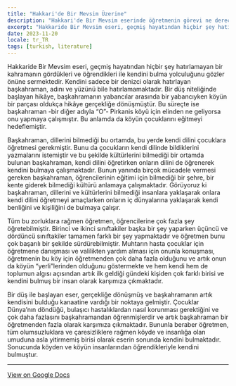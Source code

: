 ```yaml
---
title: "Hakkari'de Bir Mevsim Üzerine"
description: "Hakkari'de Bir Mevsim eserinde öğretmenin görevi ne dereceye kadar işlenmiştir?"
excerpt: "Hakkaride Bir Mevsim eseri, geçmiş hayatından hiçbir şey hatırlamayan bir kahramanın gördükleri ve öğrendikleri ile kendini bulma yolculuğunu gözler önüne sermektedir. Kendini sadece bir denizci olarak hatırlayan başkahraman, adını ve yüzünü bile hatırlamamaktadır. Bir düş niteliğinde başlayan hikâye, başkahramanın yabancılar arasında bir yabancıyken köyün bir parçası oldukça hikâye gerçekliğe dönüşmüştür. Bu süreçte ise başkahraman -bir diğer adıyla \"O\"- Pirkanis köyü için elinden ne geliyorsa onu yapmaya çalışmıştır. Bu anlamda da köyün çocuklarını eğitmeyi hedeflemiştir."
date: 2023-11-20
locale: tr_TR
tags: [turkish, literature]
---
```

Hakkaride Bir Mevsim eseri, geçmiş hayatından hiçbir şey hatırlamayan bir kahramanın gördükleri ve öğrendikleri ile kendini bulma yolculuğunu gözler önüne sermektedir. Kendini sadece bir denizci olarak hatırlayan başkahraman, adını ve yüzünü bile hatırlamamaktadır. Bir düş niteliğinde başlayan hikâye, başkahramanın yabancılar arasında bir yabancıyken köyün bir parçası oldukça hikâye gerçekliğe dönüşmüştür. Bu süreçte ise başkahraman -bir diğer adıyla “O”- Pirkanis köyü için elinden ne geliyorsa onu yapmaya çalışmıştır. Bu anlamda da köyün çocuklarını eğitmeyi hedeflemiştir.

Başkahraman, dillerini bilmediği bu ortamda, bu yerde kendi dilini çocuklara öğretmesi gerekmiştir. Bunu da çocukların kendi dilinde bildiklerini yazmalarını istemiştir ve bu şekilde kültürlerini bilmediği bir ortamda bulunan başkahraman, kendi dilini öğretirken onların dilini de öğrenerek kendini bulmaya çalışmaktadır. Bunun yanında birçok mücadele vermesi gereken başkahraman, öğrencilerinin eğitimi için bilmediği bir şehre, bir kente giderek bilmediği kültürü anlamaya çalışmaktadır. Görüyoruz ki başkahraman, dillerini ve kültürlerini bilmediği insanlara yaklaşarak onlara kendi dilini öğretmeyi amaçlarken onların iç dünyalarına yaklaşarak kendi benliğini ve kişiliğini de bulmaya çalışır.

Tüm bu zorluklara rağmen öğretmen, öğrencilerine çok fazla şey öğretebilmiştir. Birinci ve ikinci sınıftakiler başka bir şey yaparken üçüncü ve dördüncü sınıftakiler tamamen farklı bir şey yapmaktadır ve öğretmen bunu çok başarılı bir şekilde sürdürebilmiştir. Muhtarın hasta çocuklar için öğretmene danışması ve valilikten yardım alması için onunla konuşması, öğretmenin bu köy için öğretmenden çok daha fazla olduğunu ve artık onun da köyün “yerli”lerinden olduğunu göstermekte ve hem kendi hem de toplumun algısı açısından artık ilk geldiği gündeki kişiden çok farklı birisi ve kendini bulmuş bir insan olarak karşımıza çıkmaktadır.

Bir düş ile başlayan eser, gerçekliğe dönüşmüş ve başkahramanın artık kendisini bulduğu kanaatine vardığı bir noktaya gelmiştir. Çocuklar Dünya’nın döndüğü, bulaşıcı hastalıklardan nasıl korunması gerektiğini ve çok daha fazlasını başkahramandan öğrenmişlerdir ve artık başkahraman bir öğretmenden fazla olarak karşımıza çıkmaktadır. Bununla beraber öğretmen, tüm olumsuzluklara ve çaresizliklere rağmen köyde ve insanlığa olan umuduna asla yitirmemiş birisi olarak eserin sonunda kendini bulmaktadır. Sonucunda köyden ve köyün insanlarından öğrendikleriyle kendini bulmuştur.

---

[View on Google Docs](https://docs.google.com/document/d/1VMHyDE56uWVmClc0LlMS1fSP7iqj78InFo6RTQK5Hb0/edit?usp=sharing)